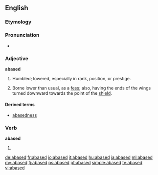 ==English==

===Etymology===
{{suffix|abase|ed}}

===Pronunciation===
* {{a|RP}} {{IPA|/ə.ˈbeɪst/}}

===Adjective===
'''abased'''

# Humbled; lowered, especially in rank, position, or prestige.
# {{heraldry}} Borne lower than usual, as a [[fess]]; also, having the ends of the wings turned downward towards the point of the [[shield]].

====Derived terms====
* [[abasedness]]

===Verb===
'''abased'''

# {{past of|abase}}

[[de:abased]]
[[fr:abased]]
[[io:abased]]
[[it:abased]]
[[hu:abased]]
[[ja:abased]]
[[ml:abased]]
[[my:abased]]
[[fj:abased]]
[[ps:abased]]
[[pt:abased]]
[[simple:abased]]
[[te:abased]]
[[vi:abased]]